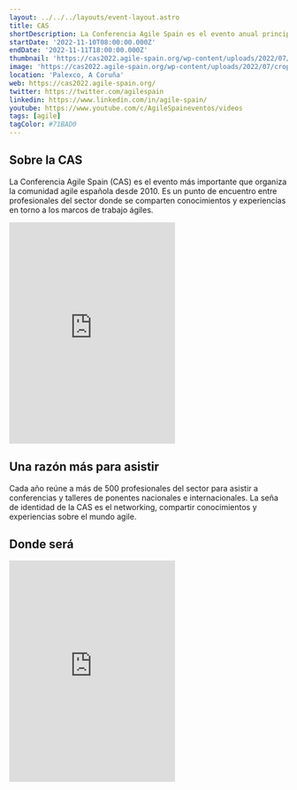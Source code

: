 ```yaml
---
layout: ../../../layouts/event-layout.astro
title: CAS
shortDescription: La Conferencia Agile Spain es el evento anual principal que organiza la comunidad ágil española desde el 2010. Históricamente es la mayor conferencia sobre agilidad en España y uno de los eventos más grandes y relevantes del mundo de habla hispana.
startDate: '2022-11-10T08:00:00.000Z'
endDate: '2022-11-11T18:00:00.000Z'
thumbnail: 'https://cas2022.agile-spain.org/wp-content/uploads/2022/07/cropped-CAS_FINALES-95-Angel-de-la-igesia.jpg'
image: 'https://cas2022.agile-spain.org/wp-content/uploads/2022/07/cropped-CAS_FINALES-95-Angel-de-la-igesia.jpg'
location: 'Palexco, A Coruña'
web: https://cas2022.agile-spain.org/
twitter: https://twitter.com/agilespain
linkedin: https://www.linkedin.com/in/agile-spain/
youtube: https://www.youtube.com/c/AgileSpaineventos/videos
tags: [agile]
tagColor: #71BAD0
---
```

## Sobre la CAS

La Conferencia Agile Spain (CAS) es el evento más importante que organiza la comunidad agile española desde 2010. Es un punto de encuentro entre profesionales del sector donde se comparten conocimientos y experiencias en torno a los marcos de trabajo ágiles.

<iframe className="w-full mt-4" height="400px" allow="picture-in-picture" allowfullscreen="" frameborder="0" src="https://www.youtube.com/embed/SQtPwo2bD2M" title="Conferencia Agile Spain"></iframe>

## Una razón más para asistir

Cada año reúne a más de 500 profesionales del sector para asistir a conferencias y talleres de ponentes nacionales e internacionales. La seña de identidad de la CAS es el networking, compartir conocimientos y experiencias sobre el mundo agile.

## Donde será

<iframe className="w-full" height="400px" style="border:none;overflow:hidden" marginheight="0" marginwidth="0" aria-label="Mlle. de Trasatlánticos, s/n, 15003 A Coruña" class="sek-lazy-loaded" src="https://maps.google.com/maps?q=Mlle.%20de%20Trasatl%C3%A1nticos%2C%20s%2Fn%2C%2015003%20A%20Coru%C3%B1a&amp;t=m&amp;z=16&amp;output=embed&amp;iwloc=near"></iframe>
